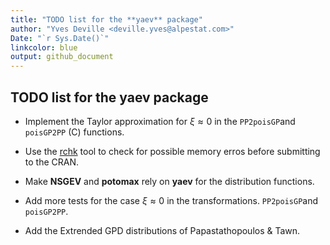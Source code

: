 ```yaml
--- 
title: "TODO list for the **yaev** package"
author: "Yves Deville <deville.yves@alpestat.com>"
Date: "`r Sys.Date()`"
linkcolor: blue
output: github_document
---
```


## TODO list for the **yaev** package

- Implement the Taylor approximation for $\xi \approx 0$ in the
`PP2poisGP`and `poisGP2PP` (C) functions.

- Use the
  [rchk](https://developer.r-project.org/Blog/public/2019/04/18/common-protect-errors/)
  tool to check for possible memory erros before submitting to the
  CRAN.

- Make **NSGEV** and **potomax** rely on **yaev** for the distribution
  functions.
  
- Add more tests for the case $\xi \approx 0$ in the transformations.
`PP2poisGP`and `poisGP2PP`.

- Add the Extrended GPD distributions of Papastathopoulos & Tawn.
